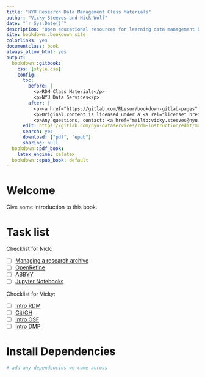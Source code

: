 ```yaml
--- 
title: "NYU Research Data Management Class Materials"
author: "Vicky Steeves and Nick Wolf"
date: "`r Sys.Date()`"
description: "Open educational resources for learning data management best practices"
site: bookdown::bookdown_site
colorlinks: yes
documentclass: book
always_allow_html: yes
output:
  bookdown::gitbook:
    css: [style.css]
    config:
      toc:
        before: |
          <p>RDM Class Materials</p>
          <p>NYU Data Services</p>
        after: |
          <p><a href="https://gitlab.com/RLesur/bookdown-gitlab-pages" target="blank">Published with bookdown &amp; GitLab</a></p>
          <p>Original content is licensed under a <a rel="license" href="http://creativecommons.org/licenses/by-sa/4.0/">Creative Commons Attribution-ShareAlike 4.0 International License</a>.</p>
          <p>Any questions, contact: <a href="mailto:vicky.steeves@nyu.edu">vicky.steeves@nyu.edu</a></p>
      edit: https://gitlab.com/nyu-dataservices/rdm-instruction/edit/master/%s
      search: yes
      download: ["pdf", "epub"]
      sharing: null
  bookdown::pdf_book:
    latex_engine: xelatex
  bookdown::epub_book: default
---
```


# Welcome {-}

Give some introduction to this book.

# Task list {-}

Checklist for Nick:

- [ ] [Managing a research archive](01-mgmt-rsrch-archive.Rmd)
- [ ] [OpenRefine](02-openrefine.Rmd)
- [ ] [ABBYY](03-abbyy.Rmd)
- [ ] [Jupyter Notebooks](04-jupyter.Rmd)

Checklist for Vicky: 

- [ ] [Intro RDM](00-intro-rdm.Rmd)
- [ ] [Git/GH](05-git.Rmd)
- [ ] [Intro OSF](06-osf.Rmd)
- [ ] [Intro DMP](07-dmp.Rmd)

# Install Dependencies {-}

```r
# add any dependencies we come across
```
